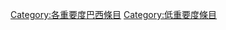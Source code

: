 {{Articles by Importance|topic=巴西|project=巴西|format=toc}}
{{Wikipedia category}}
{{emptycat}}
[[Category:各重要度巴西條目|Category:各重要度巴西條目]]
[[Category:低重要度條目|Category:低重要度條目]]